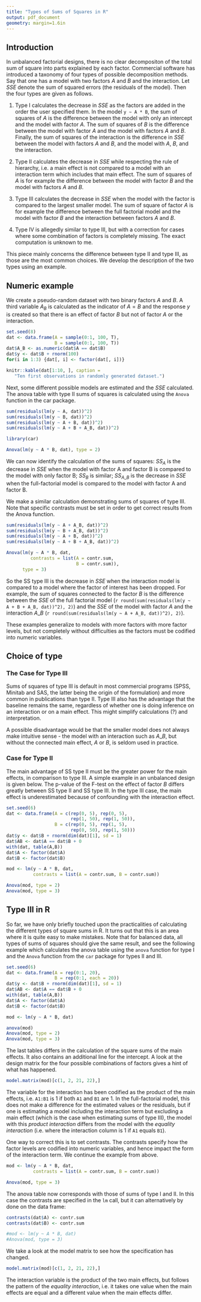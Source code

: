 ```yaml
---
title: "Types of Sums of Squares in R"
output: pdf_document
geometry: margin=1.6in
---
```


## Introduction

In unbalanced factorial designs, there is no clear decompositon of the total sum of square into parts explained by each factor.
Commercial software has introduced a taxonomy of four types of possible decomposition methods.
Say that one has a model with two factors $A$ and $B$ and the interaction. Let $SSE$ denote the sum of squared errors (the residuals of the model).
Then the four types are given as follows.

1. Type I calculates the decrease in $SSE$ as the factors are added in the order the user specified them. In the model `y ~ A * B`, the sum of squares of $A$ is the difference between the model with only an intercept and the model with factor $A$. The sum of squares of $B$ is the difference between the model with factor $A$ and the model with factors $A$ and $B$. Finally, the sum of squares of the interaction is the difference in $SSE$ between the model with factors $A$ and $B$, and the model with $A$, $B$, and the interaction.

2. Type II calculates the decrease in $SSE$ while respecting the rule of hierarchy, i.e. a main effect is not compared to a model with an interaction term which includes that main effect. The sum of squares of $A$ is for example the difference between the model with factor $B$ and the model with factors $A$ and $B$.

3. Type III calculates the decrease in $SSE$ when the model with the factor is compared to the largest smaller model. The sum of square of factor $A$ is for example the difference between the full factorial model and the model with factor $B$ and the interaction between factors $A$ and $B$.

4. Type IV is allegedly similar to type III, but with a correction for cases where some combination of factors is completely missing. The exact computation is unknown to me.

This piece mainly concerns the difference between type II and type III, as those are the most common choices.
We develop the description of the two types using an example.

## Numeric example

We create a pseudo-random dataset with two binary factors $A$ and $B$. A third variable $A_B$ is calculated as the indicator of $A=B$ and the response $y$ is created so that there is an effect of factor $B$ but not of factor $A$ or the interaction.

```r
set.seed(8)
dat <- data.frame(A = sample(0:1, 100, T),
                  B = sample(0:1, 100, T))
dat$A_B <- as.numeric(dat$A == dat$B)
dat$y <- dat$B + rnorm(100)
for(i in 1:3) {dat[, i] <- factor(dat[, i])}

knitr::kable(dat[1:10, ], caption = 
   "Ten first observations in randomly generated dataset.")
```
  
Next, some different possible models are estimated and the $SSE$ calculated. The anova table with type II sums of squares is calculated using the `Anova` function in the car package.
  
```r
sum(residuals(lm(y ~ A, dat))^2)
sum(residuals(lm(y ~ B, dat))^2)
sum(residuals(lm(y ~ A + B, dat))^2)
sum(residuals(lm(y ~ A + B + A_B, dat))^2)

library(car)

Anova(lm(y ~ A * B, dat), type = 2)
```

We can now identify the calculation of the sums of squares: $SS_A$ is the decrease in $SSE$ when the model with factor A and factor B is compared to the model with only factor B; $SS_B$ is similar; $SS_{A\_B}$ is the decrease in $SSE$ when the full-factorial model is compared to the model with factor A and factor B.

We make a similar calculation demonstrating sums of squares of type III. Note that specific contrasts must be set in order to get correct results from the Anova function.

```r
sum(residuals(lm(y ~ A + A_B, dat))^2)
sum(residuals(lm(y ~ B + A_B, dat))^2)
sum(residuals(lm(y ~ A + B, dat))^2)
sum(residuals(lm(y ~ A + B + A_B, dat))^2)

Anova(lm(y ~ A * B, dat, 
         contrasts = list(A = contr.sum,
                          B = contr.sum)), 
      type = 3)

```

So the SS type III is the decrease in $SSE$ when the interaction model is compared to a model where the factor of interest has been dropped. For example, the sum of squares connected to the factor $B$ is the difference between the $SSE$ of the full factorial model (`r round(sum(residuals(lm(y ~ A + B + A_B, dat))^2), 2)`) and the $SSE$ of the model with factor $A$ and the interaction $A\_B$ (`r round(sum(residuals(lm(y ~ A + A_B, dat))^2), 2)`).

These examples generalize to models with more factors with more factor levels, but not completely without difficulties as the factors must be codified into numeric variables.

## Choice of type

### The Case for Type III
Sums of squares of type III is default in most commercial programs (SPSS, Minitab and SAS, the latter being the origin of the formulation) and more common in publications than type II.
Type III also has the advantage that the baseline remains the same, regardless of whether one is doing inference on an interaction or on a main effect. This might simplify calculations (?) and interpretation.

A possible disadvantage would be that the smaller model does not always make intuitive sense - the model with an interaction such as $A\_B$, but without the connected main effect, $A$ or $B$, is seldom used in practice.

###  Case for Type II
The main advantage of SS type II must be the greater power for the main effects, in comparison to type III.
A simple example in an unbalanced design is given below.
The p-value of the F-test on the effect of factor $B$ differs greatly between SS type II and SS type III.
In the type III case, the main effect is underestimated because of confounding with the interaction effect.

```r
set.seed(6)
dat <- data.frame(A = c(rep(0, 5), rep(0, 5), 
                        rep(1, 50), rep(1, 50)),
                  B = c(rep(0, 5), rep(1, 5), 
                        rep(0, 50), rep(1, 50)))
dat$y <- dat$B + rnorm(dim(dat)[1], sd = 1)
dat$AB <- dat$A == dat$B + 0
with(dat, table(A,B))
dat$A <- factor(dat$A)
dat$B <- factor(dat$B)

mod <- lm(y ~ A * B, dat, 
          contrasts = list(A = contr.sum, B = contr.sum))

Anova(mod, type = 2)
Anova(mod, type = 3)
```

## Type III in R
So far, we have only briefly touched upon the practicalities of calculating the different types of square sums in R. It turns out that this is an area where it is quite easy to make mistakes. Note that for balanced data, all types of sums of squares should give the same result, and see the following example which calculates the anova table using the `anova` function for type I and the `Anova` function from the `car` package for types II and III.

```r
set.seed(6)
dat <- data.frame(A = rep(0:1, 20),
                  B = rep(0:1, each = 20))
dat$y <- dat$B + rnorm(dim(dat)[1], sd = 1)
dat$AB <- dat$A == dat$B + 0
with(dat, table(A,B))
dat$A <- factor(dat$A)
dat$B <- factor(dat$B)

mod <- lm(y ~ A * B, dat)

anova(mod)
Anova(mod, type = 2)
Anova(mod, type = 3)
```

The last tables differs in the calculation of the square sums of the main effects. It also contains an additional line for the intercept. A look at the design matrix for the four possible combinations of factors gives a hint of what has happened.

```r
model.matrix(mod)[c(1, 2, 21, 22),]
```

The variable for the interaction has been codified as the product of the main effects, i.e. `A1:B1` is $1$ if both `A1` and `B1` are $1$. In the full-factorial model, this does not make a difference for the estimated values or the residuals, but if one is estimating a model including the interaction term but excluding a main effect (which is the case when estimating sums of type III), the model with this _product interaction_ differs from the model with the _equality interaction_ (i.e. where the interaction column is $1$ if `A1` equals `B1`).

One way to correct this is to set contrasts. The contrasts specify how the factor levels are codified into numeric variables, and hence impact the form of the interaction term. We continue the example from above.

```r
mod <- lm(y ~ A * B, dat,
          contrasts = list(A = contr.sum, B = contr.sum))

Anova(mod, type = 3)
```

The anova table now corresponds with those of sums of type I and II. In this case the contrasts are specified in the `lm` call, but it can alternatively by done on the data frame:

```r
contrasts(dat$A) <- contr.sum
contrasts(dat$B) <- contr.sum

#mod <- lm(y ~ A * B, dat)
#Anova(mod, type = 3)
```

We take a look at the model matrix to see how the specification has changed.

```r
model.matrix(mod)[c(1, 2, 21, 22),]
```

The interaction variable is the product of the two main effects, but follows the pattern of the _equality interaction_, i.e. it takes one value when the main effects are equal and a different value when the main effects differ.